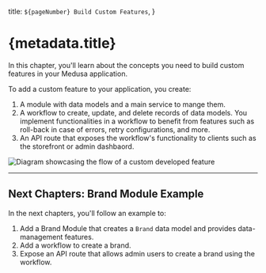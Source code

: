   title: `${pageNumber} Build Custom Features`,
}

# {metadata.title}

In this chapter, you'll learn about the concepts you need to build custom features in your Medusa application.

To add a custom feature to your application, you create:

1. A module with data models and a main service to mange them.
2. A workflow to create, update, and delete records of data models. You implement functionalities in a workflow to benefit from features such as roll-back in case of errors, retry configurations, and more.
3. An API route that exposes the workflow's functionality to clients such as the storefront or admin dashbaord.

![Diagram showcasing the flow of a custom developed feature](https://res.cloudinary.com/dza7lstvk/image/upload/v1725867628/Medusa%20Book/custom-development_nofvp6.jpg)

---

## Next Chapters: Brand Module Example

In the next chapters, you'll follow an example to:

1. Add a Brand Module that creates a `Brand` data model and provides data-management features.
2. Add a workflow to create a brand.
3. Expose an API route that allows admin users to create a brand using the workflow.
